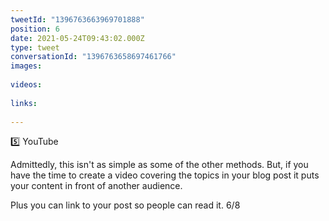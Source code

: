 ```yaml
---
tweetId: "1396763663969701888"
position: 6
date: 2021-05-24T09:43:02.000Z
type: tweet
conversationId: "1396763658697461766"
images:
  
videos:
  
links:
  
---
```

5️⃣ YouTube

Admittedly, this isn't as simple as some of the other methods. But, if you have the time to create a video covering the topics in your blog post it puts your content in front of another audience. 

Plus you can link to your post so people can read it. 6/8
